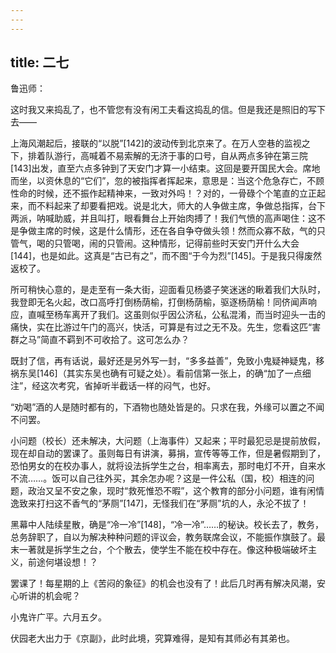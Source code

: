 ```yaml
---
---
---
```

title: 二七
---




鲁迅师：

这时我又来捣乱了，也不管您有没有闲工夫看这捣乱的信。但是我还是照旧的写下去——

上海风潮起后，接联的“以脱”[142]的波动传到北京来了。在万人空巷的监视之下，排着队游行，高喊着不易索解的无济于事的口号，自从两点多钟在第三院[143]出发，直至六点多钟到了天安门才算一小结束。这回是要开国民大会。席地而坐，以资休息的“它们”，忽的被指挥者挥起来，意思是：当这个危急存亡，不顾性命的时候，还不振作起精神来，一致对外吗！？对的，一骨碌个个笔直的立正起来，而不料起来了却要看把戏。说是北大，师大的人争做主席，争做总指挥，台下两派，呐喊助威，并且叫打，眼看舞台上开始肉搏了！我们气愤的高声喝住：这不是争做主席的时候，这是什么情形，还在各自争夺做头领！然而众寡不敌，气的只管气，喝的只管喝，闹的只管闹。这种情形，记得前些时天安门开什么大会[144]，也是如此。这真是“古已有之”，而不图“于今为烈”[145]。于是我只得废然返校了。

所可稍快心意的，是走至有一条大街，迎面看见杨婆子笑迷迷的瞅着我们大队时，我登即无名火起，改口高呼打倒杨荫榆，打倒杨荫榆，驱逐杨荫榆！同侪闻声响应，直喊至杨车离开了我们。这虽则似乎因公济私，公私混淆，而当时迎头一击的痛快，实在比游过午门的高兴，快活，可算是有过之无不及。先生，您看这匹“害群之马”简直不羁到不可收拾了。这可怎么办？

既封了信，再有话说，最好还是另外写一封，“多多益善”，免致小鬼疑神疑鬼，移祸东吴[146]（其实东吴也确有可疑之处）。看前信第一张上，的确“加了一点细注”，经这次考究，省掉听半截话一样的闷气，也好。

“劝喝”酒的人是随时都有的，下酒物也随处皆是的。只求在我，外缘可以置之不闻不问罢。

小问题（校长）还未解决，大问题（上海事件）又起来；平时最犯忌是提前放假，现在却自动的罢课了。虽则每日有讲演，募捐，宣传等等工作，但是暑假期到了，恐怕男女的在校办事人，就将设法拆学生之台，相率离去，那时电灯不开，自来水不流……。饭可以自己往外买，其余怎办呢？这是一件公私（国，校）相连的问题，政治又呈不安之象，现时“救死惟恐不暇”，这个教育的部分小问题，谁有闲情逸致来打扫这不香气的“茅厕”[147]，无怪我们在“茅厕”坑的人，永沦不拔了！

黑幕中人陆续星散，确是“冷一冷”[148]，“冷一冷”……的秘诀。校长去了，教务，总务辞职了，自以为解决种种问题的评议会，教务联席会议，不能振作旗鼓了。最末一著就是拆学生之台，个个散去，使学生不能在校中存在。像这种极端破坏主义，前途何堪设想！？

罢课了！每星期的上《苦闷的象征》的机会也没有了！此后几时再有解决风潮，安心听讲的机会呢？

小鬼许广平。六月五夕。

伏园老大出力于《京副》，此时此境，究算难得，是知有其师必有其弟也。